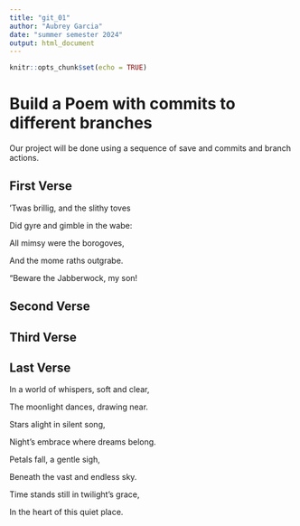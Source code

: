 ```yaml
---
title: "git_01"
author: "Aubrey Garcia"
date: "summer semester 2024"
output: html_document
---
```


```r
knitr::opts_chunk$set(echo = TRUE)
```
# Build a Poem with commits to different branches
Our project will be done using a sequence of save and commits and branch actions.
<!-- Do not modify or change any text in "!--" bracketed areas such as this --- these are instructions to
you, if you change any of this the git program will notice it and compromise your git merging strategy !-->

## First Verse 
<!--Put the first five lines of a poem by Lewis Carrol in this section!-->

’Twas brillig, and the slithy toves


 Did gyre and gimble in the wabe:
 
 
All mimsy were the borogoves,


And the mome raths outgrabe.


“Beware the Jabberwock, my son!


## Second Verse
<!--Put the first five lines of a poem by Robert Frost here!-->

## Third Verse
<!--Put the first two verses of The Walrus and the Carpenter here!-->

## Last Verse
<!--Put a short poem you created using chatGPT of 20 to 30 lines,here!-->

In a world of whispers, soft and clear,


The moonlight dances, drawing near.


Stars alight in silent song,


Night’s embrace where dreams belong.


Petals fall, a gentle sigh,


Beneath the vast and endless sky.


Time stands still in twilight’s grace,


In the heart of this quiet place.